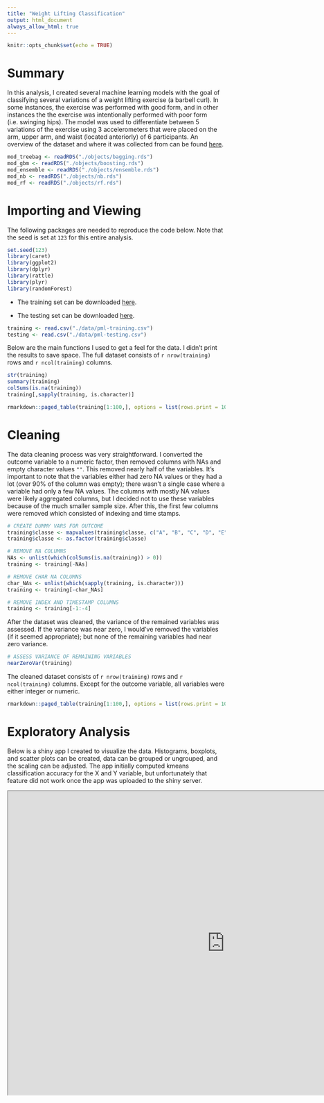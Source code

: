 ```yaml
---
title: "Weight Lifting Classification"
output: html_document
always_allow_html: true
---
```


```r
knitr::opts_chunk$set(echo = TRUE)
```

# Summary 
In this analysis, I created several machine learning models with the goal of classifying several variations of a weight lifting exercise (a barbell curl). In some instances, the exercise was performed with good form, and in other instances the the exercise was intentionally performed with poor form (i.e. swinging hips). The model was used to differentiate between 5 variations of the exercise using 3 accelerometers that were placed on the arm, upper arm, and waist (located anteriorly) of 6 participants. An overview of the dataset and where it was collected from can be found [here](http://web.archive.org/web/20161224072740/http:/groupware.les.inf.puc-rio.br/har). 

```r
mod_treebag <- readRDS("./objects/bagging.rds")
mod_gbm <- readRDS("./objects/boosting.rds")
mod_ensemble <- readRDS("./objects/ensemble.rds")
mod_nb <- readRDS("./objects/nb.rds")
mod_rf <- readRDS("./objects/rf.rds")
```

# Importing and Viewing
The following packages are needed to reproduce the code below. Note that the seed is set at `123` for this entire analysis. 

```r
set.seed(123)
library(caret) 
library(ggplot2)
library(dplyr)
library(rattle) 
library(plyr) 
library(randomForest)
```

* The training set can be downloaded [here](https://d396qusza40orc.cloudfront.net/predmachlearn/pml-training.csv).

* The testing set can be downloaded [here](https://d396qusza40orc.cloudfront.net/predmachlearn/pml-testing.csv).

```r
training <- read.csv("./data/pml-training.csv")
testing <- read.csv("./data/pml-testing.csv")
```

Below are the main functions I used to get a feel for the data. I didn't print the results to save space. The full dataset consists of `r nrow(training)` rows and `r ncol(training)` columns.

```r
str(training)
summary(training)
colSums(is.na(training))
training[,sapply(training, is.character)]
```

```r
rmarkdown::paged_table(training[1:100,], options = list(rows.print = 10))
```

# Cleaning
The data cleaning process was very straightforward. I converted the outcome variable to a numeric factor, then removed columns with NAs and empty character values `""`. This removed nearly half of the variables. It's important to note that the variables either had zero NA values or they had a lot (over 90% of the column was empty); there wasn't a single case where a variable had only a few NA values. The columns with mostly NA values were likely aggregated columns, but I decided not to use these variables because of the much smaller sample size. After this, the first few columns were removed which consisted of indexing and time stamps. 

```r
# CREATE DUMMY VARS FOR OUTCOME
training$classe <- mapvalues(training$classe, c("A", "B", "C", "D", "E"), 0:4)
training$classe <- as.factor(training$classe)

# REMOVE NA COLUMNS 
NAs <- unlist(which(colSums(is.na(training)) > 0))
training <- training[-NAs]

# REMOVE CHAR NA COLUMNS 
char_NAs <- unlist(which(sapply(training, is.character)))
training <- training[-char_NAs]

# REMOVE INDEX AND TIMESTAMP COLUMNS
training <- training[-1:-4]
```

After the dataset was cleaned, the variance of the remained variables was assessed. If the variance was near zero, I would've removed the variables (if it seemed appropriate); but none of the remaining variables had near zero variance. 
```r
# ASSESS VARIANCE OF REMAINING VARIABLES
nearZeroVar(training)
```

The cleaned dataset consists of `r nrow(training)` rows and `r ncol(training)` columns. Except for the outcome variable, all variables were either integer or numeric.

```r
rmarkdown::paged_table(training[1:100,], options = list(rows.print = 10))
```

# Exploratory Analysis
Below is a shiny app I created to visualize the data. Histograms, boxplots, and scatter plots can be created, data can be grouped or ungrouped, and the scaling can be adjusted. The app initially computed kmeans classification accuracy for the X and Y variable, but unfortunately that feature did not work once the app was uploaded to the shiny server.

<iframe src ="https://jason-dude.shinyapps.io/Visualizing-Weight-Classification/" height=700px width=1000 />

# Modeling 
Now we're on to the fun stuff. This analysis was my first time creating machine learning models, so I decided to try out several classification algorithms rather than attempting to tune the parameters of one algorithm. I wouldn't know how to properly tune the model, anyway, so choosing a variety of models sounded best.  

### Treebag Model

```r
mod_treebag <- train(classe ~ ., 
                     data = training, 
                     preProcess = "pca", 
                     method = "treebag")
```

```r
confusionMatrix(predict(mod_treebag, training), training$classe)
```

### Gradient Boosting Model 

```r
trainctrl <- trainControl(verboseIter = TRUE, number = 5)
mod_gbm <- train(classe  ~ ., 
                 data = training,
                 preProcess = "pca",
                 method = "gbm",
                 verbose = TRUE,
                 trControl = trainctrl)
```

```r
confusionMatrix(predict(mod_gbm, training), training$classe)
```

### Naive Bayes Model

```r
trainctrl <- trainControl(number = 5, verboseIter = TRUE)
mod_nb <- train(classe  ~ ., 
                data = training,
                preProcess = "pca",
                method = "nb",
                trControl = trainctrl)
```

```r
confusionMatrix(predict(mod_nb, training), training$classe)
```

### Ensemble Model

```r
boost_pred <- predict(mod_gbm, training)
bagging_pred <- predict(mod_treebag, training)
all_preds <- data.frame(boost_pred, bagging_pred, classe = training$classe)
```

```r
mod_ensemble <- train(classe ~ ., data = all_preds, method = "treebag")
```

```r
confusionMatrix(predict(mod_ensemble, training), training$classe)
```

### Random Forest

```r
mod_rf <- randomForest(classe ~. , data = training, do.trace = TRUE)
```

```r
confusionMatrix(predict(mod_rf, training), training$classe)
```

### Summary of Models
The `treebag`, `gradient boosting`, and `naive bayes` models were all pre-processed using principal components analysis. In a way, the `ensemble` model was as well, because the model combined the `gradient boosting` and `treebag` models which both used PCA. The models were left to their default settings, except the `boosting` and `naive bayes` were both set to `number = 5`. This was done because the models were taking awhile to finish, so I lowered the number to speed up the process. As you can see in the printout summaries the `Random Forest` model had perfect accuracy. 

# Results 
I implemented the `Random Forest` model for the test set because, after doing a little more research, it seems that this model performs well with noisy data. This information, combined with the 100% accuracy on the training set, made it the sensical choice.

```r
predictions <- predict(mod_rf, testing)
factor(predictions, labels = c("A", "B", "C", "D", "E"))
```
